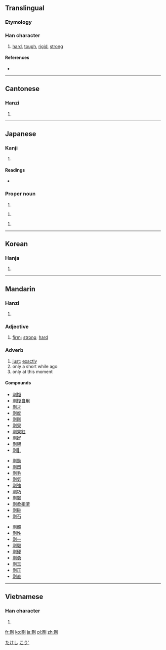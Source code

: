 {{also|刚}}
==Translingual==

===Etymology===
{{Han compound|岡|刀|c1=p|c2=s|t2=knife|ls=psc}}

===Han character===
{{Han char|rn=18|rad=刀|as=08|sn=10|four=7220<sub>0</sub>|canj=月山中弓 (BULN)|ids=⿰[[岡]][[刂]]}}

# [[hard]], [[tough]], [[rigid]], [[strong]]

====References====
* {{Han ref|kx=0141.110|dkj=02042|dj=0320.170|hdz=10344.100|uh=525B|ud=21083|bh=ADE8|bd=44520}}

----

==Cantonese==

===Hanzi===
{{yue-hanzi|jyut=|y=gong1|sim=刚}}

# {{defn|lang=yue|sort=刀08}}

----

==Japanese==

===Kanji===
{{ja-kanji|grade=c|rs=刀08}}

# {{defn|lang=ja|sort=刀08}}

====Readings====
* {{ja-readings|on=[[ごう]] (gō)|kun=[[つよい]] (tsuyoi), [[こわい]] (kowai)}}

===Proper noun===
{{ja-pos|k|proper|hira=たけし|rom=Takeshi}}

# {{given name|male|lang=ja}}

{{ja-pos|k|proper|hira=つよし|rom=Tsuyoshi}}

# {{given name|male|lang=ja}}

{{ja-pos|k|proper|hira=ごう|rom=Gō|hidx=こう'}}

# {{given name|male|lang=ja}}

[[Category:Japanese male given names|たけし]]
[[Category:Japanese male given names|こう']]

----

==Korean==

===Hanja===
{{ko-hanja|hangeul=강|rv=gang|mr=kang}}

# {{defn|lang=ko|sort=刀08}}

----

==Mandarin==

===Hanzi===
{{cmn-hanzi|sim=刚|pin=[[gāng]] ([[gang1]])|wg=kang<sup>1</sup>}}

# {{defn|lang=cmn|sort=刀08}}

===Adjective===
{{cmn-adj|t|pin=gāng|pint=gang1|tra=剛|sim=刚|rs=刀08}}

# [[firm]]; [[strong]]; [[hard]]

===Adverb===
{{cmn-adv|t|pin=gāng|pint=gang1|tra=剛|sim=刚|rs=刀08}}

# [[just]]; [[exactly]]
# only a short while ago
# only at this moment

====Compounds====
{{top3}}
* [[剛愎]]
* [[剛愎自用]]
* [[剛才]]
* [[剛度]]
* [[剛剛]]
* [[剛果]]
* [[剛果紅]]
* [[剛好]]
* [[剛架]]
* [[剛健]]̧
{{mid3}}
* [[剛勁]]
* [[剛烈]]
* [[剛毛]]
* [[剛氣]]
* [[剛強]]
* [[剛巧]]
* [[剛韌]]
* [[剛柔相濟]]
* [[剛砂]]
* [[剛石]]
{{mid3}}
* [[剛體]]
* [[剛性]]
* [[剛一]]
* [[剛毅]]
* [[剛硬]]
* [[剛勇]]
* [[剛玉]]
* [[剛正]]
* [[剛直]]
{{bottom}}

----

==Vietnamese==

===Han character===
{{vi-hantu|[[cương]], [[cang]]|rs=刀08}}

# {{defn|lang=vi|sort=刀08}}

[[fr:剛]]
[[ko:剛]]
[[ja:剛]]
[[pl:剛]]
[[zh:剛]]